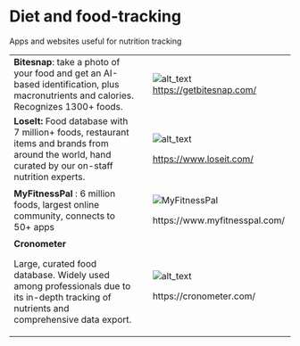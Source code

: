 # Diet and food-tracking 

Apps and websites useful for nutrition tracking


<table>
  <tr>
   <td><strong>Bitesnap</strong>: take a photo of your food and get an AI-based identification, plus macronutrients and calories.  Recognizes 1300+ foods.
   </td>
   <td>
   </td>
   <td>


<img src="images/bitesnap-logo.png" width="" alt="alt_text" title="image_tooltip">
<a href="https://getbitesnap.com/">https://getbitesnap.com/</a>
   </td>
  </tr>
  <tr>
   <td><strong>LoseIt:</strong> Food database with 7 million+ foods, restaurant items and brands from around the world, hand curated by our on-staff nutrition experts.
   </td>
   <td>
   </td>
   <td>


<img src="images/loseit-logo.png" width="" alt="alt_text" title="image_tooltip">

<p>
<a href="https://www.loseit.com/">https://www.loseit.com/</a>
   </td>
  </tr>
  <tr>
   <td><strong>MyFitnessPal</strong> : 6 million foods, largest online community, connects to 50+ apps
   </td>
   <td>
   </td>
   <td>


<img src="images/myfitnesspal-logo.png" width="" alt="MyFitnessPal" title="image_tooltip">

<p>
https://www.myfitnesspal.com/
   </td>
  </tr>
  <tr>
   <td><strong>Cronometer</strong>
<p>
Large, curated food database. Widely used among professionals due to its in-depth tracking of nutrients and comprehensive data export. 
   </td>
   <td>
   </td>
   <td>


<img src="images/cronometer-logo.png" width="" alt="alt_text" title="image_tooltip">

<p>
https://cronometer.com/
   </td>
  </tr>
</table>

